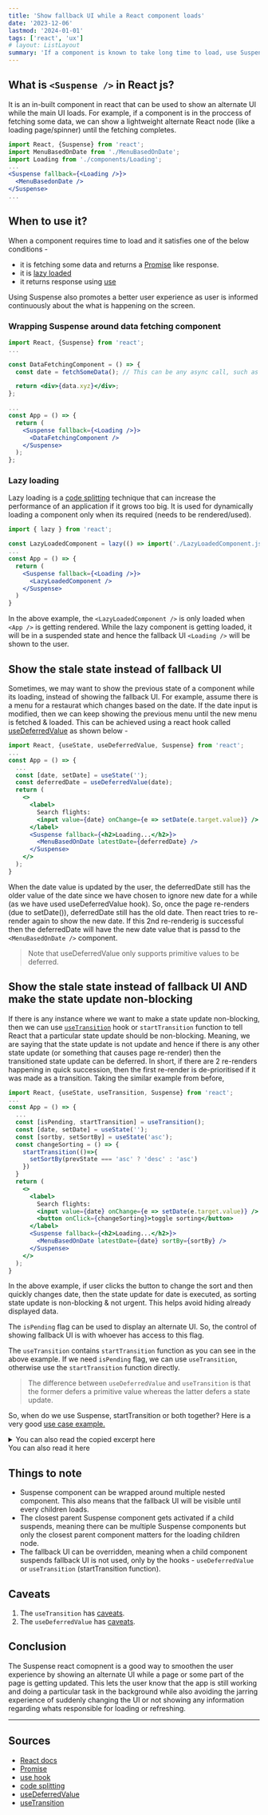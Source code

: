 ```yaml
---
title: 'Show fallback UI while a React component loads'
date: '2023-12-06'
lastmod: '2024-01-01'
tags: ['react', 'ux']
# layout: ListLayout
summary: 'If a component is known to take long time to load, use Suspense to show fallback UI for better UX'
---
```


<TOCInline toc={props.toc} exclude="Overview" />

## What is `<Suspense />` in React js?

It is an in-built component in react that can be used to show an alternate UI while the main UI loads. For example, if a component is in the proccess of fetching some data,
we can show a lightweight alternate React node (like a loading page/spinner) until the fetching completes.

```jsx
import React, {Suspense} from 'react';
import MenuBasedOnDate from './MenuBasedOnDate';
import Loading from './components/Loading';
...
<Suspense fallback={<Loading />}>
  <MenuBasedonDate />
</Suspense>
...
```

## When to use it?

When a component requires time to load and it satisfies one of the below conditions -

- it is fetching some data and returns a [Promise](https://developer.mozilla.org/en-US/docs/Web/JavaScript/Reference/Global_Objects/Promise) like response.
- it is [lazy loaded](#lazy-loading)
- it returns response using [use](https://react.dev/reference/react/use)

Using Suspense also promotes a better user experience as user is informed continuously about the what is happening on the screen.

### Wrapping Suspense around data fetching component

```jsx:App.jsx
import React, {Suspense} from 'react';
...

const DataFetchingComponent = () => {
  const date = fetchSomeData(); // This can be any async call, such as API call.

  return <div>{data.xyz}</div>;
};

...
const App = () => {
  return (
    <Suspense fallback={<Loading />}>
      <DataFetchingComponent />
    </Suspense>
  );
};
```

### Lazy loading

Lazy loading is a [code splitting](https://developer.mozilla.org/en-US/docs/Glossary/Code_splitting) technique that can increase the performance of an application if it grows too big.
It is used for dynamically loading a component only when its required (needs to be rendered/used).

```jsx:App.jsx
import { lazy } from 'react';

const LazyLoadedComponent = lazy(() => import('./LazyLoadedComponent.js'));
...
const App = () => {
  return (
    <Suspense fallback={<Loading />}>
      <LazyLoadedComponent />
    </Suspense>
  )
}
```

In the above example, the `<LazyLoadedComponent />` is only loaded when `<App />` is getting rendered. While the lazy component is getting loaded,
it will be in a suspended state and hence the fallback UI `<Loading />` will be shown to the user.

## Show the stale state instead of fallback UI

Sometimes, we may want to show the previous state of a component while its loading, instead of showing the fallback UI. For example, assume there is a menu for a restaurat which changes based
on the date. If the date input is modified, then we can keep showing the previous menu until the new menu is fetched & loaded. This can be achieved using
a react hook called [useDeferredValue](https://react.dev/reference/react/useDeferredValue) as shown below -

```jsx:App.jsx
import React, {useState, useDeferredValue, Suspense} from 'react';
...
const App = () => {
  ...
  const [date, setDate] = useState('');
  const deferredDate = useDeferredValue(date);
  return (
    <>
      <label>
        Search flights:
        <input value={date} onChange={e => setDate(e.target.value)} />
      </label>
      <Suspense fallback={<h2>Loading...</h2>}>
        <MenuBasedOnDate latestDate={deferredDate} />
      </Suspense>
    </>
  );
}
```

When the date value is updated by the user, the deferredDate still has the older value of the date since we have chosen to ignore new date for a while
(as we have used useDeferredValue hook). So, once the page re-renders (due to setDate()), deferredDate still has the old date. Then react tries to re-render again to show the
new date. If this 2nd re-renderig is successful then the deferredDate will have the new date value that is passd to the `<MenuBasedOnDate />` component.

> Note that useDeferredValue only supports primitive values to be deferred.

## Show the stale state instead of fallback UI AND make the state update non-blocking

If there is any instance where we want to make a state update non-blocking, then we can use [`useTransition`](https://react.dev/reference/react/useTransition) hook or `startTransition` function to tell React that a particular
state update should be non-blocking. Meaning, we are saying that the state update is not update and hence if there is any other state update (or something that causes page
re-render) then the transitioned state update can be deferred.
In short, if there are 2 re-renders happening in quick succession, then the first re-render is de-prioritised if it was made as a transition.
Taking the similar example from before,

```jsx:App.jsx
import React, {useState, useTransition, Suspense} from 'react';
...
const App = () => {
  ...
  const [isPending, startTransition] = useTransition();
  const [date, setDate] = useState('');
  const [sortby, setSortBy] = useState('asc');
  const changeSorting = () => {
    startTransition(()=>{
      setSortBy(prevState === 'asc' ? 'desc' : 'asc')
    })
  }
  return (
    <>
      <label>
        Search flights:
        <input value={date} onChange={e => setDate(e.target.value)} />
        <button onClick={changeSorting}>toggle sorting</button>
      </label>
      <Suspense fallback={<h2>Loading...</h2>}>
        <MenuBasedOnDate latestDate={date} sortBy={sortBy} />
      </Suspense>
    </>
  );
}
```

In the above example, if user clicks the button to change the sort and then quickly changes date, then the state update for date is executed, as sorting state update
is non-blocking & not urgent. This helps avoid hiding already displayed data.

The `isPending` flag can be used to display an alternate UI. So, the control of showing fallback UI is with whoever has access to this flag.

The `useTransition` contains `startTransition` function as you can see in the above example. If we need `isPending` flag, we can use `useTransition`, otherwise use the `startTransition`
function directly.

> The difference between `useDeferredValue` and `useTransition` is that the former defers a primitive value whereas the latter defers a state update.

So, when do we use Suspense, startTransition or both together? Here is a very good [use case example.](https://github.com/reactwg/react-18/discussions/94#discussioncomment-1406166)

<details>
  <summary>You can also read the copied excerpt here</summary>

The suspense and APIs are designed for different use cases and can absolutely be used together. There are two kinds of scenarios at play:

- Load - when you initially load data on an unloaded page (ex. navigating to a new page). Suspense is a way to specify fallbacks instead of content, so it should used in this case.
- Refresh - when you load new data on a page that has already loaded (ex. tab navigations or pull to refresh interactions). In this case, it's bad to hide something the user has already seen because it's disruptive. In this case, startTransition lets you avoid retriggering Suspense boundaries that have already been shown, so you can avoid replacing existing UI with a fallback.

For example, consider an App with a Homefeed and a Profile page. The app is wrapped in a Suspense boundary with a loading spinner fallback. When you first load the Homefeed, we will initially render a loading spinner while the page waits for data. If you then navigate from Homefeed to Profile:

- Without startTransition, Suspense will blow away the already loaded Homefeed page and show the loading spinner again while we wait for Profile data, which is a disruptive user experience.
- With startTransition, we can avoid retriggering the Suspense fallback boundary and keep showing the Homefeed page (possibly, with some separate indicator) until we get the initial Profile data.

Because startTransition only avoids retriggering Suspense boundaries, new Suspense boundaries will still be shown. This is because we don't want to make users wait until we've fetched all new data to see content.

So in the example above, if you have a Suspense boundary around your friends list in the Profile page, users can view the rest of the page while the friends list loads.

</details>
You can also read it here

## Things to note

- Suspense component can be wrapped around multiple nested component. This also means that the fallback UI will be visible until every children loads.
- The closest parent Suspense component gets activated if a child suspends, meaning there can be multiple Suspense components but only the closest parent component matters
  for the loading children node.
- The fallback UI can be overridden, meaning when a child component suspends fallback UI is not used, only by the hooks - `useDeferredValue` or `useTransition`
  (startTransition function).

## Caveats

1. The `useTransition` has [caveats](https://react.dev/reference/react/useTransition#starttransition-caveats).
2. The `useDeferredValue` has [caveats](https://react.dev/reference/react/useDeferredValue#caveats).

## Conclusion

The Suspense react comopnent is a good way to smoothen the user experience by showing an alternate UI while a page or some part of the page is getting updated.
This lets the user know that the app is still working and doing a particular task in the background while also avoiding the jarring experience of suddenly changing the
UI or not showing any information regarding whats responsible for loading or refreshing.

---

## Sources

- [React docs](https://react.dev/reference/react/Suspense)
- [Promise](https://developer.mozilla.org/en-US/docs/Web/JavaScript/Reference/Global_Objects/Promise)
- [use hook](https://react.dev/reference/react/use)
- [code splitting](https://developer.mozilla.org/en-US/docs/Glossary/Code_splitting)
- [useDeferredValue](https://react.dev/reference/react/useDeferredValue)
- [useTransition](https://react.dev/reference/react/useTransition)
